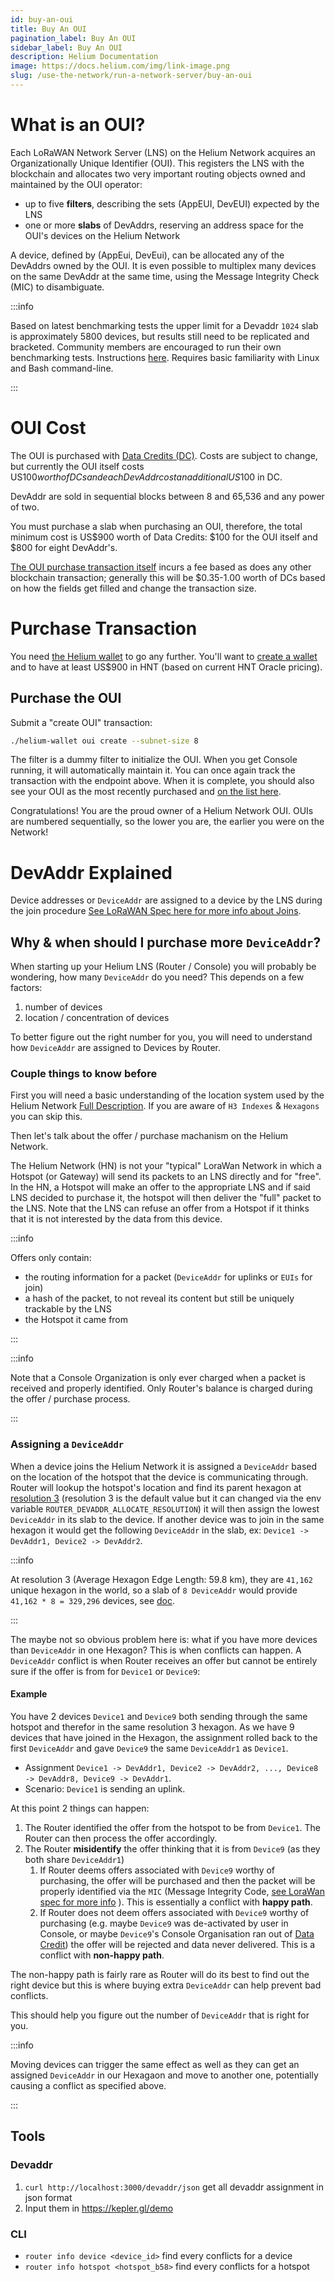 ```yaml
---
id: buy-an-oui
title: Buy An OUI
pagination_label: Buy An OUI
sidebar_label: Buy An OUI
description: Helium Documentation
image: https://docs.helium.com/img/link-image.png
slug: /use-the-network/run-a-network-server/buy-an-oui
---
```


# What is an OUI?

Each LoRaWAN Network Server (LNS) on the Helium Network acquires an Organizationally Unique
Identifier (OUI). This registers the LNS with the blockchain and allocates two very important
routing objects owned and maintained by the OUI operator:

- up to five **filters**, describing the sets (AppEUI, DevEUI) expected by the LNS
- one or more **slabs** of DevAddrs, reserving an address space for the OUI's devices on the Helium
  Network

A device, defined by (AppEui, DevEui), can be allocated any of the DevAddrs owned by the OUI. It is
even possible to multiplex many devices on the same DevAddr at the same time, using the Message
Integrity Check (MIC) to disambiguate.

:::info

Based on latest benchmarking tests the upper limit for a Devaddr `1024` slab is approximately 5800
devices, but results still need to be replicated and bracketed. Community members are encouraged to
run their own benchmarking tests. Instructions
[here](https://docs.helium.com/use-the-network/run-a-network-server/router-benchmarking). Requires
basic familiarity with Linux and Bash command-line.

:::

# OUI Cost

The OUI is purchased with [Data Credits (DC)](/blockchain/transaction-fees). Costs are subject to
change, but currently the OUI itself costs US$100 worth of DCs and each DevAddr cost an additional
US$100 in DC.

DevAddr are sold in sequential blocks between 8 and 65,536 and any power of two.

You must purchase a slab when purchasing an OUI, therefore, the total minimum cost is US$900 worth
of Data Credits: $100 for the OUI itself and $800 for eight DevAddr's.

[The OUI purchase transaction itself](https://github.com/helium/proto/blob/master/src/blockchain_txn_oui_v1.proto)
incurs a fee based as does any other blockchain transaction; generally this will be $0.35-1.00 worth
of DCs based on how the fields get filled and change the transaction size.

# Purchase Transaction

You need [the Helium wallet](https://github.com/helium/helium-wallet-rs) to go any further. You'll
want to [create a wallet](https://github.com/helium/helium-wallet-rs#create-a-wallet) and to have at
least US$900 in HNT (based on current HNT Oracle pricing).

## Purchase the OUI

Submit a "create OUI" transaction:

```bash
./helium-wallet oui create --subnet-size 8
```

The filter is a dummy filter to initialize the OUI. When you get Console running, it will
automatically maintain it. You can once again track the transaction with the endpoint above. When it
is complete, you should also see your OUI as the most recently purchased and
[on the list here](https://api.helium.io/v1/ouis).

Congratulations! You are the proud owner of a Helium Network OUI. OUIs are numbered sequentially, so
the lower you are, the earlier you were on the Network!

# DevAddr Explained

Device addresses or `DeviceAddr` are assigned to a device by the LNS during the join procedure
[See LoRaWAN Spec here for more info about Joins](https://lora-alliance.org/resource_hub/lorawan-specification-v1-0-3/).

## Why & when should I purchase more `DeviceAddr`?

When starting up your Helium LNS (Router / Console) you will probably be wondering, how many
`DeviceAddr` do you need? This depends on a few factors:

1. number of devices
1. location / concentration of devices

To better figure out the right number for you, you will need to understand how `DeviceAddr` are
assigned to Devices by Router.

### Couple things to know before

First you will need a basic understanding of the location system used by the Helium Network
[Full Description](https://docs.helium.com/wallets/app-wallet/hexagons/). If you are aware of
`H3 Indexes` & `Hexagons` you can skip this.

Then let's talk about the offer / purchase machanism on the Helium Network.

The Helium Network (HN) is not your "typical" LoraWan Network in which a Hotspot (or Gateway) will
send its packets to an LNS directly and for "free". In the HN, a Hotspot will make an offer to the
appropriate LNS and if said LNS decided to purchase it, the hotspot will then deliver the "full"
packet to the LNS. Note that the LNS can refuse an offer from a Hotspot if it thinks that it is not
interested by the data from this device.

:::info

Offers only contain:

- the routing information for a packet (`DeviceAddr` for uplinks or `EUIs` for join)
- a hash of the packet, to not reveal its content but still be uniquely trackable by the LNS
- the Hotspot it came from

:::

:::info

Note that a Console Organization is only ever charged when a packet is received and properly
identified. Only Router's balance is charged during the offer / purchase process.

:::

### Assigning a `DeviceAddr`

When a device joins the Helium Network it is assigned a `DeviceAddr` based on the location of the
hotspot that the device is communicating through. Router will lookup the hotspot's location and find
its parent hexagon at [resolution 3](https://h3geo.org/docs/core-library/restable/) (resolution 3 is
the default value but it can changed via the env variable `ROUTER_DEVADDR_ALLOCATE_RESOLUTION`) it
will then assign the lowest `DeviceAddr` in its slab to the device. If another device was to join in
the same hexagon it would get the following `DeviceAddr` in the slab, ex:
`Device1 -> DevAddr1, Device2 -> DevAddr2`.

:::info

At resolution 3 (Average Hexagon Edge Length: 59.8 km), they are `41,162` unique hexagon in the
world, so a slab of `8 DeviceAddr` would provide `41,162 * 8 = 329,296` devices, see
[doc](https://h3geo.org/docs/core-library/restable/).

:::

The maybe not so obvious problem here is: what if you have more devices than `DeviceAddr` in one
Hexagon? This is when conflicts can happen. A `DeviceAddr` conflict is when Router receives an offer
but cannot be entirely sure if the offer is from for `Device1` or `Device9`:

#### Example

You have 2 devices `Device1` and `Device9` both sending through the same hotspot and therefor in the
same resolution 3 hexagon. As we have 9 devices that have joined in the Hexagon, the assignment
rolled back to the first `DeviceAddr` and gave `Device9` the same `DeviceAddr1` as `Device1`.

- Assignment
  `Device1 -> DevAddr1, Device2 -> DevAddr2, ..., Device8 -> DevAddr8, Device9 -> DevAddr1`.
- Scenario: `Device1` is sending an uplink.

At this point 2 things can happen:

1. The Router identified the offer from the hotspot to be from `Device1`. The Router can then
   process the offer accordingly.
2. The Router **misidentify** the offer thinking that it is from `Device9` (as they both share
   `DeviceAddr1`)
   1. If Router deems offers associated with `Device9` worthy of purchasing, the offer will be
      purchased and then the packet will be properly identified via the `MIC` (Message Integrity
      Code,
      [see LoraWan spec for more info](https://lora-alliance.org/resource_hub/lorawan-specification-v1-0-3/)
      ). This is essentially a conflict with **happy path**.
   2. If Router does not deem offers associated with `Device9` worthy of purchasing (e.g. maybe
      `Device9` was de-activated by user in Console, or maybe `Device9`'s Console Organisation ran
      out of [Data Credit](https://docs.helium.com/use-the-network/console/data-credits/)) the offer
      will be rejected and data never delivered. This is a conflict with **non-happy path**.

The non-happy path is fairly rare as Router will do its best to find out the right device but this
is where buying extra `DeviceAddr` can help prevent bad conflicts.

This should help you figure out the number of `DeviceAddr` that is right for you.

:::info

Moving devices can trigger the same effect as well as they can get an assigned `DeviceAddr` in our
Hexagaon and move to another one, potentially causing a conflict as specified above.

:::

## Tools

### Devaddr

1. `curl http://localhost:3000/devaddr/json` get all devaddr assignment in json format
2. Input them in https://kepler.gl/demo

### CLI

- `router info device <device_id>` find every conflicts for a device
- `router info hotspot <hotspot_b58>` find every conflicts for a hotspot
